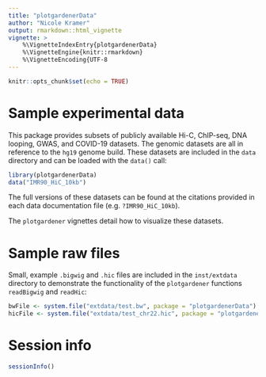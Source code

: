 ```yaml
---
title: "plotgardenerData"
author: "Nicole Kramer"
output: rmarkdown::html_vignette
vignette: >
    %\VignetteIndexEntry{plotgardenerData}
    %\VignetteEngine{knitr::rmarkdown}
    %\VignetteEncoding{UTF-8
---
```


```r
knitr::opts_chunk$set(echo = TRUE)
```

# Sample experimental data

This package provides subsets of publicly available Hi-C, ChIP-seq, 
DNA looping, GWAS, and COVID-19 datasets. The genomic datasets are all
in reference to the `hg19` genome build. These datasets are included in
the `data` directory and can be loaded with the `data()` call:

```r
library(plotgardenerData)
data("IMR90_HiC_10kb")
```

The full versions of these datasets can be found at the citations provided
in each data documentation file (e.g. `?IMR90_HiC_10kb`).

The `plotgardener` vignettes detail how to visualize these datasets.

# Sample raw files

Small, example `.bigwig` and `.hic` files are included in the `inst/extdata` 
directory to demonstrate the functionality of the `plotgardener` functions
`readBigwig` and `readHic`:

```r
bwFile <- system.file("extdata/test.bw", package = "plotgardenerData")
hicFile <- system.file("extdata/test_chr22.hic", package = "plotgardenerData")
```

# Session info

```r
sessionInfo()
```